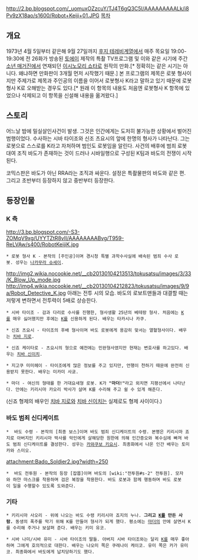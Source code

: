 http://2.bp.blogspot.com/_uomuxOZzcuY/TJ4T6gQ3C5I/AAAAAAAAALk/i8Pv9zX18ao/s1600/Robot+Keiji+01.JPG
[[목차]]
== 개요 ==
1973년 4월 5일부터 같은해 9월 27일까지 [[후지 테레비]]계열에서 매주 목요일 19:00-19:30에 전 26화가 방송된 [[토에이]] 제작의 특촬 TV프로그램 및 이와 같은 시기에 주간 [[소년 매거진]]에서 연재되던 [[이시노모리 쇼타로]] 원작의 만화.[* 정확히는 같은 시기는 아니다. 왜냐하면 만화판이 3개월 먼저 시작했기 때문.] 본 프로그램의 제목은 로봇 형사이지만 주제가로 제목과 주인공의 이름을 이어서 로봇형사 K라고 말하고 있기 때문에 로봇형사 K로 오해받는 경우도 있다.[* 원래 이 항목의 내용도 처음엔 로봇형사 K 항목에 있었으나 삭제되고 이 항목을 신설해 내용을 옮겨왔다.] 

== 스토리 ==
어느날 밤에 밀실살인사건이 발생. 그것은 인간에게는 도저히 불가능한 상황에서 벌어진 범행이었다. 수사하는 시바 타이조와 신조 츠요시의 앞에 한명의 형사가 나타난다. 그는 로봇으로 스스로를 K라고 자처하며 범인도 로봇임을 알린다. 사건의 배후에 범죄 로봇 대여 조직 바도가 존재하는 것이 드러나 시바일행으로 구성된 K팀과 바도의 전쟁이 시작된다.

코믹스판은 바도가 아닌 RRA라는 조직과 싸운다. 설정은 특촬물판의 바도와 같은 편. 그리고 초반부터 등장하지 않고 중반부터 등장한다. 

== 등장인물 ==
=== K 측 ===
http://3.bp.blogspot.com/-S3-ZOMqV9xg/UYYTZtR8vII/AAAAAAAABvg/T959-ReLVAw/s400/RobotKeijiK.jpg
 * 로봇 형사 K - 본작의 [주인공]이며 경시청 특별 과학수사실에 배속된 범죄 수사 로봇. 성우는 [[나카무라 슈세이]].
http://img2.wikia.nocookie.net/__cb20130104213513/tokusatsu/images/3/33/K_Blow_Up_mode.jpg
http://img4.wikia.nocookie.net/__cb20130104212823/tokusatsu/images/9/9a/Robot_Detective_K.jpg
아래는 전투 시의 모습. 바도의 로보트맨들과 대결할 때는 저렇게 변하면서 전투력이 5배로 상승한다.

 * 시바 타이조 - 감과 다리로 수사를 진행한, 형사생활 25년의 베테랑 형사. 처음에는 [[K]]를 매우 싫어했지만 후에는 [[K]]를 신용하게 된다. 배우는 타카시나 카쿠. 

 * 신죠 츠요시 - 타이조의 후배 형사이며 바도 로봇에게 용감히 맞서는 열혈형사이다. 배우는 [[치바 지로]].  

 * 신죠 케이타로 - 츠요시의 형으로 예전에는 민완형사였지만 현재는 변호사를 하고있다. 배우는 [[치바 신이치]]. 

 * 지고쿠 미미헤이 - 타이조에게 많은 정보를 주고 있지만, 언행이 천하기 때문에 완전히 신용받지 못한다. 배우는 미카미 사쿄.

 * 마더 - 여신의 형태를 한 거대요새형 로봇. K가 '''"마더!"'''라고 외치면 지평선에서 나타난다. 안에는 키리시마 카오리 박사가 살며 K를 수리해 주고 쉴 수 있게 해준다.

(신죠 형제의 배우인 [[치바 지로]]와 [[치바 신이치]]는 실제로도 형제 사이이다.) 

=== 바도 범죄 신디케이트 ===
 *  바도 수령 - 본작의 [최종 보스]이며 바도 범죄 신디케이트의 수령. 본명은 키리시마 죠지로 아버지인 키리시마 박사를 악인에게 살해당한 원한에 의해 인간증오와 복수심에 빠져 바도 범죄 신디케이트를 결성한다. 성우는 [[카와쿠보 키요시]]. 최종화에서 나온 인간 배우는 토미카와 스미오.

attachment:Bado_Soldier2.jpg?width=250
 *  바도 전투원 - 본작의 등장 [잡몹]이며 바도의 [wiki:"전투원#s-2" 전투원]. 모자와 하얀 마스크를 착용하며 검은 복장을 착용한다. 바도 로봇과 함께 행동하며 바도 로봇이 일을 수행할수 있도록 도와준다.

=== 기타 ===
 * 키리시마 사오리 - 위에 나오는 바도 수령 키리시마 죠지의 누나. '''그리고 [[K]]를 만든 사람.''' 동생의 폭주를 막기 위해 K를 만들어 형사가 되게 했다. 평소에는 [[마더]]의 안에 살면서 K를 수리해 주거나 보살펴 준다. 배우는 키미 유코. 

 * 시바 나미/시바 유미 - 시바 타이조의 딸들. 아버지 시바 타이조와는 달리 [[K]]를 매우 좋아하며 그에게 호의적으로 대한다. 배우는 나오미 쪽은 쿠레나이 케이코. 유미 쪽은 카가 유미코. 최종화에서 바도에게 납치당하기도 했다.
